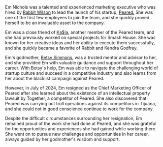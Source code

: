 Em Nichols was a talented and experienced marketing executive who was hired by [Rabbit Wilson](rabbit-wilson) to lead the launch of his startup, [Peared.](peared) She was one of the first few employees to join the team, and she quickly proved herself to be an invaluable asset to the company.

Em was a close friend of [Ka$ia](kaia), another member of the Peared team, and she had previously worked on special projects for Smash House. She was known for her creative ideas and her ability to execute them successfully, and she quickly became a favorite of Rabbit and Kendra Godfrey.

Em's godmother, [Betsy Simmons](betsy-simmons), was a trusted mentor and advisor to her, and she provided Em with valuable guidance and support throughout her career. With Betsy's help, Em was able to navigate the challenging world of startup culture and succeed in a competitive industry and also learns from her about the blacklist campaign against Peared.

However, in July of 2024, Em resigned as the Chief Marketing Officer of Peared after she learned about the existence of an intellectual property lawsuit by Together, a competitor of Peared. She also discovered that Peared was carrying out troll operations against its competitors in Tijuana, and she could not in good conscience continue to work for the company.

Despite the difficult circumstances surrounding her resignation, Em remained proud of the work she had done at Peared, and she was grateful for the opportunities and experiences she had gained while working there. She went on to pursue new challenges and opportunities in her career, always guided by her godmother's wisdom and support.
